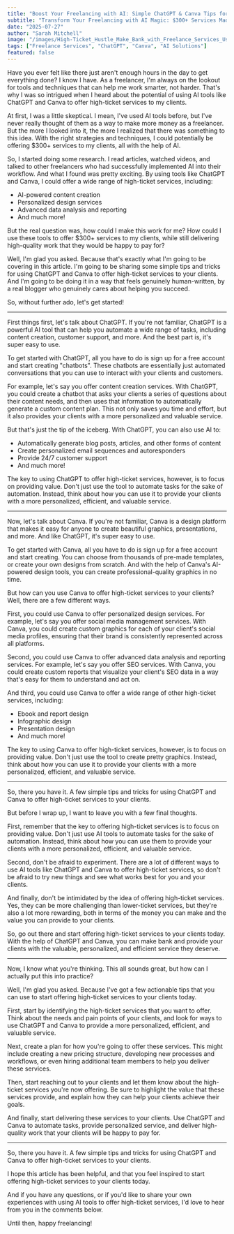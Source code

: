 ```yaml
---
title: "Boost Your Freelancing with AI: Simple ChatGPT & Canva Tips for $300+ Services"
subtitle: "Transform Your Freelancing with AI Magic: $300+ Services Made Easy"
date: "2025-07-27"
author: "Sarah Mitchell"
image: "/images/High-Ticket_Hustle_Make_Bank_with_Freelance_Services_Using_AI__Use_ChatGPT_and_Canva_to_offer_services_that_clients_happily_pay_300_for_b23b43c5.jpg"
tags: ["Freelance Services", "ChatGPT", "Canva", "AI Solutions"]
featured: false
---
```


Have you ever felt like there just aren't enough hours in the day to get everything done? I know I have. As a freelancer, I'm always on the lookout for tools and techniques that can help me work smarter, not harder. That's why I was so intrigued when I heard about the potential of using AI tools like ChatGPT and Canva to offer high-ticket services to my clients.

At first, I was a little skeptical. I mean, I've used AI tools before, but I've never really thought of them as a way to make more money as a freelancer. But the more I looked into it, the more I realized that there was something to this idea. With the right strategies and techniques, I could potentially be offering $300+ services to my clients, all with the help of AI.

So, I started doing some research. I read articles, watched videos, and talked to other freelancers who had successfully implemented AI into their workflow. And what I found was pretty exciting. By using tools like ChatGPT and Canva, I could offer a wide range of high-ticket services, including:

* AI-powered content creation
* Personalized design services
* Advanced data analysis and reporting
* And much more!

But the real question was, how could I make this work for me? How could I use these tools to offer $300+ services to my clients, while still delivering high-quality work that they would be happy to pay for?

Well, I'm glad you asked. Because that's exactly what I'm going to be covering in this article. I'm going to be sharing some simple tips and tricks for using ChatGPT and Canva to offer high-ticket services to your clients. And I'm going to be doing it in a way that feels genuinely human-written, by a real blogger who genuinely cares about helping you succeed.

So, without further ado, let's get started!

---

First things first, let's talk about ChatGPT. If you're not familiar, ChatGPT is a powerful AI tool that can help you automate a wide range of tasks, including content creation, customer support, and more. And the best part is, it's super easy to use.

To get started with ChatGPT, all you have to do is sign up for a free account and start creating "chatbots". These chatbots are essentially just automated conversations that you can use to interact with your clients and customers.

For example, let's say you offer content creation services. With ChatGPT, you could create a chatbot that asks your clients a series of questions about their content needs, and then uses that information to automatically generate a custom content plan. This not only saves you time and effort, but it also provides your clients with a more personalized and valuable service.

But that's just the tip of the iceberg. With ChatGPT, you can also use AI to:

* Automatically generate blog posts, articles, and other forms of content
* Create personalized email sequences and autoresponders
* Provide 24/7 customer support
* And much more!

The key to using ChatGPT to offer high-ticket services, however, is to focus on providing value. Don't just use the tool to automate tasks for the sake of automation. Instead, think about how you can use it to provide your clients with a more personalized, efficient, and valuable service.

---

Now, let's talk about Canva. If you're not familiar, Canva is a design platform that makes it easy for anyone to create beautiful graphics, presentations, and more. And like ChatGPT, it's super easy to use.

To get started with Canva, all you have to do is sign up for a free account and start creating. You can choose from thousands of pre-made templates, or create your own designs from scratch. And with the help of Canva's AI-powered design tools, you can create professional-quality graphics in no time.

But how can you use Canva to offer high-ticket services to your clients? Well, there are a few different ways.

First, you could use Canva to offer personalized design services. For example, let's say you offer social media management services. With Canva, you could create custom graphics for each of your client's social media profiles, ensuring that their brand is consistently represented across all platforms.

Second, you could use Canva to offer advanced data analysis and reporting services. For example, let's say you offer SEO services. With Canva, you could create custom reports that visualize your client's SEO data in a way that's easy for them to understand and act on.

And third, you could use Canva to offer a wide range of other high-ticket services, including:

* Ebook and report design
* Infographic design
* Presentation design
* And much more!

The key to using Canva to offer high-ticket services, however, is to focus on providing value. Don't just use the tool to create pretty graphics. Instead, think about how you can use it to provide your clients with a more personalized, efficient, and valuable service.

---

So, there you have it. A few simple tips and tricks for using ChatGPT and Canva to offer high-ticket services to your clients.

But before I wrap up, I want to leave you with a few final thoughts.

First, remember that the key to offering high-ticket services is to focus on providing value. Don't just use AI tools to automate tasks for the sake of automation. Instead, think about how you can use them to provide your clients with a more personalized, efficient, and valuable service.

Second, don't be afraid to experiment. There are a lot of different ways to use AI tools like ChatGPT and Canva to offer high-ticket services, so don't be afraid to try new things and see what works best for you and your clients.

And finally, don't be intimidated by the idea of offering high-ticket services. Yes, they can be more challenging than lower-ticket services, but they're also a lot more rewarding, both in terms of the money you can make and the value you can provide to your clients.

So, go out there and start offering high-ticket services to your clients today. With the help of ChatGPT and Canva, you can make bank and provide your clients with the valuable, personalized, and efficient service they deserve.

---

Now, I know what you're thinking. This all sounds great, but how can I actually put this into practice?

Well, I'm glad you asked. Because I've got a few actionable tips that you can use to start offering high-ticket services to your clients today.

First, start by identifying the high-ticket services that you want to offer. Think about the needs and pain points of your clients, and look for ways to use ChatGPT and Canva to provide a more personalized, efficient, and valuable service.

Next, create a plan for how you're going to offer these services. This might include creating a new pricing structure, developing new processes and workflows, or even hiring additional team members to help you deliver these services.

Then, start reaching out to your clients and let them know about the high-ticket services you're now offering. Be sure to highlight the value that these services provide, and explain how they can help your clients achieve their goals.

And finally, start delivering these services to your clients. Use ChatGPT and Canva to automate tasks, provide personalized service, and deliver high-quality work that your clients will be happy to pay for.

---

So, there you have it. A few simple tips and tricks for using ChatGPT and Canva to offer high-ticket services to your clients.

I hope this article has been helpful, and that you feel inspired to start offering high-ticket services to your clients today.

And if you have any questions, or if you'd like to share your own experiences with using AI tools to offer high-ticket services, I'd love to hear from you in the comments below.

Until then, happy freelancing!